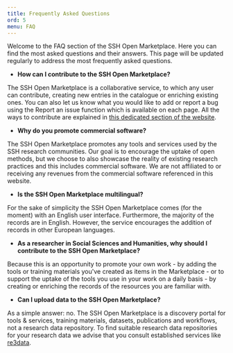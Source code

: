 ```yaml
---
title: Frequently Asked Questions
ord: 5
menu: FAQ
---
```


Welcome to the FAQ section of the SSH Open Marketplace. Here you can find the
most asked questions and their answers. This page will be updated regularly to
address the most frequently asked questions.

- **How can I contribute to the SSH Open Marketplace?**

The SSH Open Marketplace is a collaborative service, to which any user can
contribute, creating new entries in the catalogue or enriching existing ones.
You can also let us know what you would like to add or report a bug using the
Report an issue function which is available on each page. All the ways to
contribute are explained in
[this dedicated section of the website](/contribute/overview).

- **Why do you promote commercial software?**

The SSH Open Marketplace promotes any tools and services used by the SSH
research communities. Our goal is to encourage the uptake of open methods, but
we choose to also showcase the reality of existing research practices and this
includes commercial software. We are not affiliated to or receiving any revenues
from the commercial software referenced in this website.

- **Is the SSH Open Marketplace multilingual?**

For the sake of simplicity the SSH Open Marketplace comes (for the moment) with
an English user interface. Furthermore, the majority of the records are in
English. However, the service encourages the addition of records in other
European languages.

- **As a researcher in Social Sciences and Humanities, why should I contribute
  to the SSH Open Marketplace?**

Because this is an opportunity to promote your own work - by adding the tools or
training materials you've created as items in the Marketplace - or to support
the uptake of the tools you use in your work on a daily basis - by creating or
enriching the records of the resources you are familiar with.

- **Can I upload data to the SSH Open Marketplace?**

As a simple answer: no. The SSH Open Marketplace is a discovery portal for tools
& services, training materials, datasets, publications and workflows, not a
research data repository. To find suitable research data repositories for your
research data we advise that you consult established services like
[re3data](https://www.re3data.org/).
